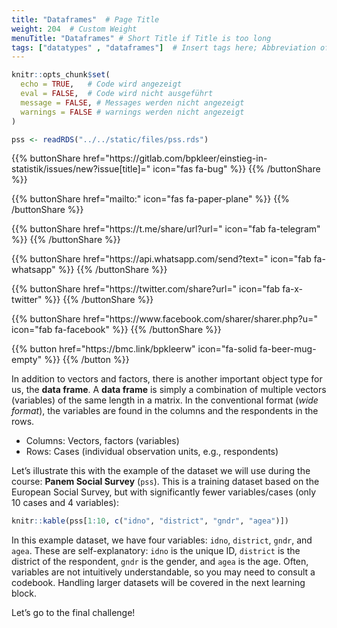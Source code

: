 ```yaml
---
title: "Dataframes"  # Page Title
weight: 204  # Custom Weight 
menuTitle: "Dataframes" # Short Title if Title is too long
tags: ["datatypes" , "dataframes"]  # Insert tags here; Abbreviation of what happens on the page
---
```


```r
knitr::opts_chunk$set(
  echo = TRUE,   # Code wird angezeigt
  eval = FALSE,  # Code wird nicht ausgeführt
  message = FALSE, # Messages werden nicht angezeigt
  warnings = FALSE # warnings werden nicht angezeigt
)

pss <- readRDS("../../static/files/pss.rds")
```

{{% buttonShare href=\"https\:\/\/gitlab.com\/bpkleer\/einstieg-in-statistik\/issues\/new?issue[title]=\" icon=\"fas fa-bug\" %}} {{% /buttonShare %}} 

{{% buttonShare href=\"mailto\:\" icon=\"fas fa-paper-plane\" %}} {{% /buttonShare %}}

{{% buttonShare href=\"https\:\/\/t.me\/share\/url?url=\" icon=\"fab fa-telegram\" %}} {{% /buttonShare %}}

{{% buttonShare href=\"https\:\/\/api.whatsapp.com\/send?text=\" icon=\"fab fa-whatsapp\" %}} {{% /buttonShare %}}

{{% buttonShare href=\"https\:\/\/twitter.com\/share?url=\" icon=\"fab fa-x-twitter\" %}} {{% /buttonShare %}}

{{% buttonShare href=\"https\:\/\/www.facebook.com\/sharer\/sharer.php?u=\" icon=\"fab fa-facebook\" %}} {{% /buttonShare %}}

{{% button href=\"https\:\/\/bmc.link\/bpkleerw\" icon=\"fa-solid fa-beer-mug-empty\" %}} {{% /button %}}

In addition to vectors and factors, there is another important object type for us, the **data frame**. A **data frame** is simply a combination of multiple vectors (variables) of the same length in a matrix. In the conventional format (*wide format*), the variables are found in the columns and the respondents in the rows.

- Columns: Vectors, factors (variables)
- Rows: Cases (individual observation units, e.g., respondents)

Let's illustrate this with the example of the dataset we will use during the course: **Panem Social Survey** (`pss`). This is a training dataset based on the European Social Survey, but with significantly fewer variables/cases (only 10 cases and 4 variables):
```r
knitr::kable(pss[1:10, c("idno", "district", "gndr", "agea")])
```

In this example dataset, we have four variables: `idno`, `district`, `gndr`, and `agea`. These are self-explanatory: `idno` is the unique ID, `district` is the district of the respondent, `gndr` is the gender, and `agea` is the age. Often, variables are not intuitively understandable, so you may need to consult a codebook. Handling larger datasets will be covered in the next learning block. 

Let's go to the final challenge!
